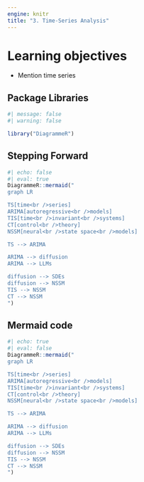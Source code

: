 ```yaml
---
engine: knitr
title: "3. Time-Series Analysis"
---
```


# Learning objectives

::: nonincremental
- Mention time series
:::

::: {.callout-note collapse="true"}
## Package Libraries

```r
#| message: false
#| warning: false

library("DiagrammeR")
```
:::



## Stepping Forward

```r
#| echo: false
#| eval: true
DiagrammeR::mermaid("
graph LR

TS[time<br />series]
ARIMA[autoregressive<br />models]
TIS[time<br />invariant<br />systems]
CT[control<br />theory]
NSSM[neural<br />state space<br />models]

TS --> ARIMA

ARIMA --> diffusion
ARIMA --> LLMs

diffusion --> SDEs
diffusion --> NSSM
TIS --> NSSM
CT --> NSSM
")
```

::: {.callout-note collapse="true"}
## Mermaid code

```r
#| echo: true
#| eval: false
DiagrammeR::mermaid("
graph LR

TS[time<br />series]
ARIMA[autoregressive<br />models]
TIS[time<br />invariant<br />systems]
CT[control<br />theory]
NSSM[neural<br />state space<br />models]

TS --> ARIMA

ARIMA --> diffusion
ARIMA --> LLMs

diffusion --> SDEs
diffusion --> NSSM
TIS --> NSSM
CT --> NSSM
")
```
:::
